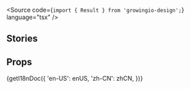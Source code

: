 
<Meta of={ResultStories} />

<Title>
  <FormattedMessage id="result-docs-title" />
</Title>
<p>
  <FormattedMessage id="result-docs-desc" />
</p>

<Source code={`import { Result } from 'growingio-design';`} language="tsx" />

## Stories

<h3 id="success">
  <FormattedMessage id="result-docs-success-title" />
</h3>
<p>
  <FormattedMessage id="result-docs-success-desc" />
</p>
<Canvas of={ResultStories.Success} />

<h3 id="info">
  <FormattedMessage id="result-docs-info-title" />
</h3>
<p>
  <FormattedMessage id="result-docs-info-desc" />
</p>
<Canvas of={ResultStories.Info} />

<h3 id="warning">
  <FormattedMessage id="result-docs-warning-title" />
</h3>
<p>
  <FormattedMessage id="result-docs-warning-desc" />
</p>
<Canvas of={ResultStories.Warning} />

<h3 id="error">
  <FormattedMessage id="result-docs-error-title" />
</h3>
<p>
  <FormattedMessage id="result-docs-error-desc" />
</p>
<Canvas of={ResultStories.Error} />

<h3 id="forbidden">
  <FormattedMessage id="result-docs-forbidden-title" />
</h3>
<p>
  <FormattedMessage id="result-docs-forbidden-desc" />
</p>
<Canvas of={ResultStories.Forbidden} />

<h3 id="no-resource">
  <FormattedMessage id="result-docs-no-resource-title" />
</h3>
<p>
  <FormattedMessage id="result-docs-no-resource-desc" />
</p>
<Canvas of={ResultStories.NoResource} />

<h3 id="not-found">
  <FormattedMessage id="result-docs-not-found-title" />
</h3>
<p>
  <FormattedMessage id="result-docs-not-found-desc" />
</p>
<Canvas of={ResultStories.NotFound} />

<h3 id="internal-server-error">
  <FormattedMessage id="result-docs-internal-server-error-title" />
</h3>
<p>
  <FormattedMessage id="result-docs-internal-server-error-desc" />
</p>
<Canvas of={ResultStories.InternalServerError} />

<h3 id="unauthorized">
  <FormattedMessage id="result-docs-unauthorized-title" />
</h3>
<Canvas of={ResultStories.Unauthorized} />

<h3 id="ok">
  <FormattedMessage id="result-docs-ok-title" />
</h3>
<Canvas of={ResultStories.Ok} />

<h3 id="icon">
  <FormattedMessage id="result-docs-icon-title" />
</h3>
<p>
  <FormattedMessage id="result-docs-icon-desc" />
</p>
<Canvas of={ResultStories.Icon} />

## Props

<Markdown>
  {getI18nDoc({
    'en-US': enUS,
    'zh-CN': zhCN,
  })}
</Markdown>
